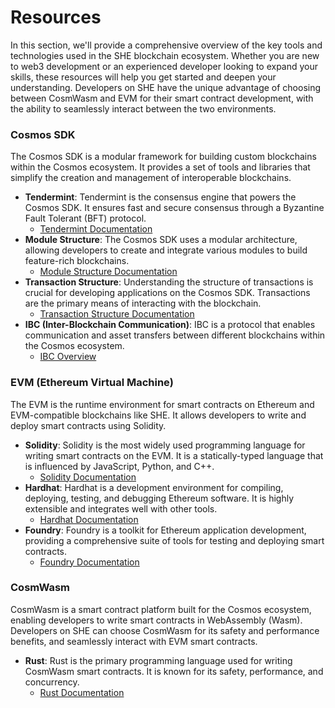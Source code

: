 # Resources

In this section, we'll provide a comprehensive overview of the key tools and
technologies used in the SHE blockchain ecosystem. Whether you are new to web3
development or an experienced developer looking to expand your skills, these
resources will help you get started and deepen your understanding. Developers on
SHE have the unique advantage of choosing between CosmWasm and EVM for their
smart contract development, with the ability to seamlessly interact between the
two environments.

### Cosmos SDK

The Cosmos SDK is a modular framework for building custom blockchains within the
Cosmos ecosystem. It provides a set of tools and libraries that simplify the
creation and management of interoperable blockchains.

- **Tendermint**: Tendermint is the consensus engine that powers the Cosmos SDK.
  It ensures fast and secure consensus through a Byzantine Fault Tolerant (BFT)
  protocol.
  - [Tendermint Documentation](https://docs.tendermint.com/)
- **Module Structure**: The Cosmos SDK uses a modular architecture, allowing
  developers to create and integrate various modules to build feature-rich
  blockchains.
  - [Module Structure Documentation](https://docs.cosmos.network/v0.46/building-modules/intro.html)
- **Transaction Structure**: Understanding the structure of transactions is
  crucial for developing applications on the Cosmos SDK. Transactions are the
  primary means of interacting with the blockchain.
  - [Transaction Structure Documentation](https://docs.cosmos.network/main/learn/advanced/transactions)
- **IBC (Inter-Blockchain Communication)**: IBC is a protocol that enables
  communication and asset transfers between different blockchains within the
  Cosmos ecosystem.
  - [IBC Overview](https://docs.cosmos.network/v0.45/ibc/overview.html)

### EVM (Ethereum Virtual Machine)

The EVM is the runtime environment for smart contracts on Ethereum and
EVM-compatible blockchains like SHE. It allows developers to write and deploy
smart contracts using Solidity.

- **Solidity**: Solidity is the most widely used programming language for
  writing smart contracts on the EVM. It is a statically-typed language that is
  influenced by JavaScript, Python, and C++.
  - [Solidity Documentation](https://docs.soliditylang.org/en/v0.8.25/)
- **Hardhat**: Hardhat is a development environment for compiling, deploying,
  testing, and debugging Ethereum software. It is highly extensible and
  integrates well with other tools.
  - [Hardhat Documentation](https://hardhat.org/hardhat-runner/docs/getting-started)
- **Foundry**: Foundry is a toolkit for Ethereum application development,
  providing a comprehensive suite of tools for testing and deploying smart
  contracts.
  - [Foundry Documentation](https://github.com/foundry-rs/foundry)

### CosmWasm

CosmWasm is a smart contract platform built for the Cosmos ecosystem, enabling
developers to write smart contracts in WebAssembly (Wasm). Developers on SHE can
choose CosmWasm for its safety and performance benefits, and seamlessly interact
with EVM smart contracts.

- **Rust**: Rust is the primary programming language used for writing CosmWasm
  smart contracts. It is known for its safety, performance, and concurrency.
  - [Rust Documentation](https://doc.rust-lang.org/beta/)
